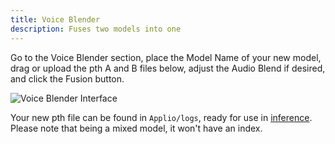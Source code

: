 ```yaml
---
title: Voice Blender
description: Fuses two models into one
---
```


Go to the Voice Blender section, place the Model Name of your new model, drag or upload the pth A and B files below, adjust the Audio Blend if desired, and click the Fusion button.

![Voice Blender Interface](/images/voice-blender.png)

Your new pth file can be found in `Applio/logs`, ready for use in [inference](/getting-started/inference/). Please note that being a mixed model, it won't have an index.